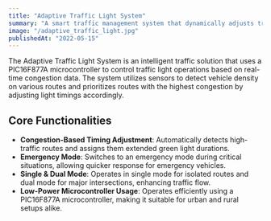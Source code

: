 ```yaml
---
title: "Adaptive Traffic Light System"
summary: "A smart traffic management system that dynamically adjusts traffic light timings based on real-time congestion data."
image: "/adaptive_traffic_light.jpg"
publishedAt: "2022-05-15"
---
```


The Adaptive Traffic Light System is an intelligent traffic solution that uses a PIC16F877A microcontroller to control traffic light operations based on real-time congestion data. The system utilizes sensors to detect vehicle density on various routes and prioritizes routes with the highest congestion by adjusting light timings accordingly.

## Core Functionalities

- **Congestion-Based Timing Adjustment**: Automatically detects high-traffic routes and assigns them extended green light durations.
- **Emergency Mode**: Switches to an emergency mode during critical situations, allowing quicker response for emergency vehicles.
- **Single & Dual Mode**: Operates in single mode for isolated routes and dual mode for major intersections, enhancing traffic flow.
- **Low-Power Microcontroller Usage**: Operates efficiently using a PIC16F877A microcontroller, making it suitable for urban and rural setups alike.
